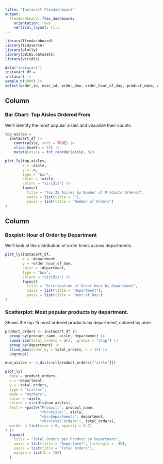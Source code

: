```yaml
---
title: "Instacart Flexdashboard"
output: 
  flexdashboard::flex_dashboard:
    orientation: rows
    vertical_layout: fill
---
```


```r
library(flexdashboard)
library(tidyverse)
library(plotly)
library(p8105.datasets)
library(viridis)
```

```r
data("instacart")
instacart_df =
instacart |>
sample_n(5000) |>
select(order_id, user_id, order_dow, order_hour_of_day, product_name, aisle, department, reordered)
```

Column {data-width=650}
-----------------------------------------------------------------------

### Bar Chart: Top Aisles Ordered From

We’ll identify the most popular aisles and visualize their counts.

```r
top_aisles =
  instacart_df |>
    count(aisle, sort = TRUE) |>
    slice_head(n = 25) |>
    mutate(aisle = fct_reorder(aisle, n))

plot_ly(top_aisles,
        x = ~aisle,
        y = ~n,
        type = "bar",
        color = ~aisle,
        colors = "viridis") |>
        layout(
          title = "Top 25 Aisles by Number of Products Ordered",
          xaxis = list(title = ""),
          yaxis = list(title = "Number of Orders")
)
```

Column {data-width=650}
-----------------------------------------------------------------------

### Boxplot: Hour of Order by Department

We’ll look at the distribution of order times across departments.

```r

plot_ly(instacart_df,
        x = ~department,
        y = ~order_hour_of_day,
        color = ~department,
        type = "box",
        colors = "viridis") |>
        layout(
          title = "Distribution of Order Hour by Department",
          xaxis = list(title = "Department"),
          yaxis = list(title = "Hour of Day")
)

```

### Scatterplot: Most popular products by department.

Shows the top 15 most ordered products by department, colored by aisle. 

```r

product_orders <- instacart_df |>
  group_by(product_name, aisle, department) |>
  summarize(total_orders = n(), .groups = "drop") |>
  group_by(department) |>
  slice_max(order_by = total_orders, n = 15) |>
  ungroup()

num_aisles <- n_distinct(product_orders[["aisle"]])

plot_ly(
  data = product_orders,
  x = ~department,
  y = ~total_orders,
  type = "scatter",
  mode = "markers",
  color = ~aisle,
  colors = viridis(num_aisles),
  text = ~paste("Product:", product_name,
                "<br>Aisle:", aisle,
                "<br>Department:", department,
                "<br>Total Orders:", total_orders),
  marker = list(size = 8, opacity = 0.7)
) |>
  layout(
    title = "Total Orders per Product by Department",
    xaxis = list(title = "Department", tickangle = -45),
    yaxis = list(title = "Total Orders"),
    margin = list(b = 150)  
  )

```

